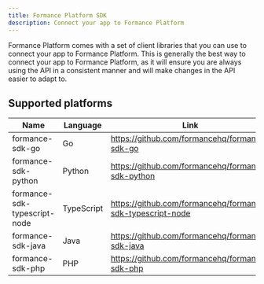 ```yaml
---
title: Formance Platform SDK
description: Connect your app to Formance Platform
---
```


Formance Platform comes with a set of client libraries that you can use to connect your app to Formance Platform. This is generally the best way to connect your app to Formance Platform, as it will ensure you are always using the API in a consistent manner and will make changes in the API easier to adapt to.

## Supported platforms

| Name           | Language  | Link                                        |
|----------------|-----------|---------------------------------------------|
| formance-sdk-go | Go     | https://github.com/formancehq/formance-sdk-go |
| formance-sdk-python | Python   | https://github.com/formancehq/formance-sdk-python |
| formance-sdk-typescript-node | TypeScript | https://github.com/formancehq/formance-sdk-typescript-node |
| formance-sdk-java | Java     | https://github.com/formancehq/formance-sdk-java |
| formance-sdk-php | PHP      | https://github.com/formancehq/formance-sdk-php |
